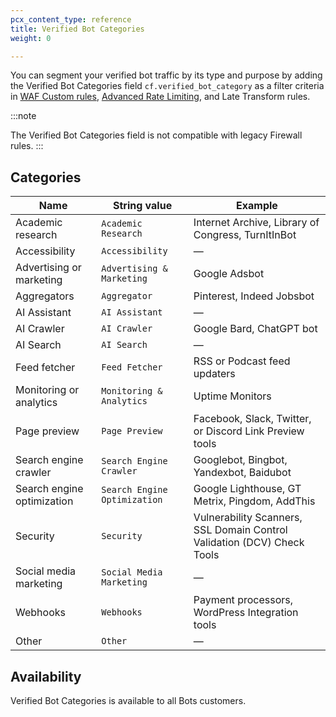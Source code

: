 ```yaml
---
pcx_content_type: reference
title: Verified Bot Categories
weight: 0

---
```


You can segment your verified bot traffic by its type and purpose by adding the Verified Bot Categories field `cf.verified_bot_category` as a filter criteria in [WAF Custom rules](/waf/custom-rules/), [Advanced Rate Limiting](/waf/rate-limiting-rules/), and Late Transform rules.

:::note

The Verified Bot Categories field is not compatible with legacy Firewall rules. 
:::

## Categories

| Name                       | String value                 | Example                                                                 |
| -------------------------- | ---------------------------- | ----------------------------------------------------------------------- |
| Academic research          | `Academic Research`          | Internet Archive, Library of Congress, TurnItInBot                      |
| Accessibility              | `Accessibility`              | —                                                                       |
| Advertising or marketing   | `Advertising & Marketing`    | Google Adsbot                                                           |
| Aggregators                | `Aggregator`                 | Pinterest, Indeed Jobsbot                                               |
| AI Assistant               | `AI Assistant`               | —                                                                       |
| AI Crawler                 | `AI Crawler`                 | Google Bard, ChatGPT bot                                                |
| AI Search                  | `AI Search`                  | —                                                                       |
| Feed fetcher               | `Feed Fetcher`               | RSS or Podcast feed updaters                                            |
| Monitoring or analytics    | `Monitoring & Analytics`     | Uptime Monitors                                                         |
| Page preview               | `Page Preview`               | Facebook, Slack, Twitter, or Discord Link Preview tools                 |
| Search engine crawler      | `Search Engine Crawler`      | Googlebot, Bingbot, Yandexbot, Baidubot                                 |
| Search engine optimization | `Search Engine Optimization` | Google Lighthouse, GT Metrix, Pingdom, AddThis                          |
| Security                   | `Security`                   | Vulnerability Scanners, SSL Domain Control Validation (DCV) Check Tools |
| Social media marketing     | `Social Media Marketing`     | —                                                                       |
| Webhooks                   | `Webhooks`                   | Payment processors, WordPress Integration tools                         |
| Other                      | `Other`                      | —                                                                       |

## Availability

Verified Bot Categories is available to all Bots customers.
